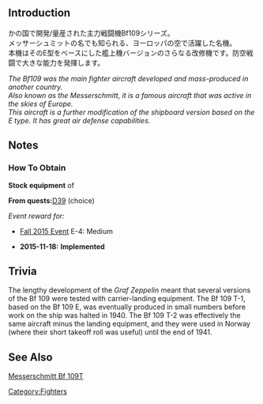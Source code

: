 {{EquipmentInfo|158}}

==Introduction==
かの国で開発/量産された主力戦闘機Bf109シリーズ。<br>
メッサーシュミットの名でも知られる、ヨーロッパの空で活躍した名機。<br>
本機はそのE型をベースにした艦上機バージョンのさらなる改修機です。防空戦闘で大きな能力を発揮します。

''The Bf109 was the main fighter aircraft developed and mass-produced in another country.''<br>
''Also known as the Messerschmitt, it is a famous aircraft that was active in the skies of Europe.''<br>
''This aircraft is a further modification of the shipboard version based on the E type.  It has great air defense capabilities.''<br>

==Notes==
<div class="mw-collapsible"><h3>How To Obtain</h3>
<div class="mw-collapsible-content">
'''Stock equipment''' of {{Ship/Link|Graf Zeppelin}}

'''From quests: '''[[Quests#D39|D39]] (choice)

''Event reward for:''
* [[Fall 2015 Event]] E-4: Medium

</div></div>


<div class="mw-collapsible><h3>Updates History</h3>
<div class="mw-collapsible-content>
* '''2015-11-18:''' '''Implemented'''
</div></div>

==Trivia==
The lengthy development of the ''Graf Zeppelin'' meant that several versions of the Bf 109 were tested with carrier-landing equipment.  The Bf 109 T-1, based on the Bf 109 E, was eventually produced in small numbers before work on the ship was halted in 1940.  The Bf 109 T-2 was effectively the same aircraft minus the landing equipment, and they were used in Norway (where their short takeoff roll was useful) until the end of 1941.

==See Also==
[[wikipedia:Messerschmitt Bf 109 variants#Bf_109T|Messerschmitt Bf 109T]]
{{Equipmentlist}}
[[Category:Fighters]]